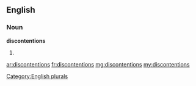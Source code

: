 ==English==

===Noun===
'''discontentions'''

# {{plural of|[[discontention]]}}

[[Category:English plurals]]

[[ar:discontentions]]
[[fr:discontentions]]
[[mg:discontentions]]
[[my:discontentions]]